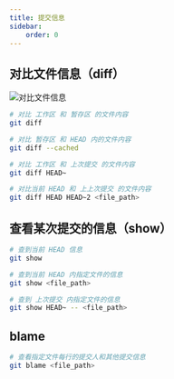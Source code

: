 ```yaml
---
title: 提交信息
sidebar:
    order: 0
---
```


## 对比文件信息（diff）

![对比文件信息](@assets/git/git-diff-file.drawio.png)

```bash
# 对比 工作区 和 暂存区 的文件内容
git diff

# 对比 暂存区 和 HEAD 内的文件内容
git diff --cached

# 对比 工作区 和 上次提交 的文件内容
git diff HEAD~

# 对比当前 HEAD 和 上上次提交 的文件内容
git diff HEAD HEAD~2 <file_path>
```

## 查看某次提交的信息（show）

```bash
# 查到当前 HEAD 信息
git show

# 查到当前 HEAD 内指定文件的信息
git show <file_path>

# 查到 上次提交 内指定文件的信息
git show HEAD~ -- <file_path>
```

## blame

```bash
# 查看指定文件每行的提交人和其他提交信息
git blame <file_path>
```
